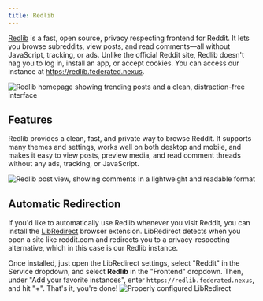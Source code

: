 ```yaml
---
title: Redlib
---
```


[Redlib](https://github.com/redlib-org/redlib) is a fast, open source, privacy respecting frontend for Reddit. It lets you browse subreddits, view posts, and read comments—all without JavaScript, tracking, or ads. Unlike the official Reddit site, Redlib doesn't nag you to log in, install an app, or accept cookies. You can access our instance at https://redlib.federated.nexus.

![Redlib homepage showing trending posts and a clean, distraction-free interface](../../../images/redlib/post.png)

## Features

Redlib provides a clean, fast, and private way to browse Reddit. It supports many themes and settings, works well on both desktop and mobile, and makes it easy to view posts, preview media, and read comment threads without any ads, tracking, or JavaScript.

![Redlib post view, showing comments in a lightweight and readable format](../../../images/redlib/home.png)

## Automatic Redirection

If you'd like to automatically use Redlib whenever you visit Reddit, you can install the [LibRedirect](https://libredirect.github.io) browser extension. LibRedirect detects when you open a site like reddit.com and redirects you to a privacy-respecting alternative, which in this case is our Redlib instance.

Once installed, just open the LibRedirect settings, select "Reddit" in the Service dropdown, and select **Redlib** in the "Frontend" dropdown. Then, under "Add your favorite instances", enter `https://redlib.federated.nexus`, and hit "+". That's it, you're done!
![Properly configured LibRedirect](../../../images/redlib/libredirect.png)
